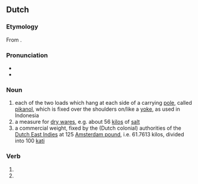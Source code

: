 ==Dutch==

===Etymology===
From {{der|nl|ms|pikul}}.

===Pronunciation===
* {{audio|Nl-pikol.ogg|Audio|lang=nl}}
* {{hyphenation|pi|kol|lang=nl}}

===Noun===
{{nl-noun|m|-s|-}}

# each of the two loads which hang at each side of a carrying [[pole]], called [[pikanol]], which is fixed over the shoulders on/like a [[yoke]], as used in Indonesia
# a measure for [[dry ware]]s, e.g. about 56 [[kilo]]s of [[salt]]
# a commercial weight, fixed by the (Dutch colonial) authorities of the [[Dutch East Indies]] at 125 [[Amsterdam pound]], i.e. 61.7613 kilos, divided into 100 [[kati]]

===Verb===
{{nl-verb-form}}

# {{nl-verb form of|p=1|n=sg|t=pres|m=ind|pikollen}}
# {{nl-verb form of|m=imp|pikollen}}